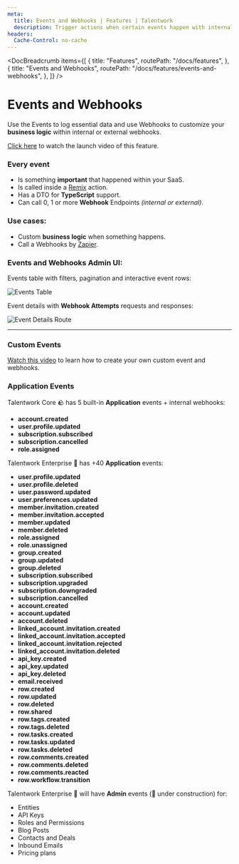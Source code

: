```yaml
---
meta:
  title: Events and Webhooks | Features | Talentwork
  description: Trigger actions when certain events happen with internal or external webhooks to customize business logic.
headers:
  Cache-Control: no-cache
---
```



<DocBreadcrumb
  items={[
    {
      title: "Features",
      routePath: "/docs/features",
    },
    {
      title: "Events and Webhooks",
      routePath: "/docs/features/events-and-webhooks",
    },
  ]}
/>

# Events and Webhooks

Use the Events to log essential data and use Webhooks to customize your **business logic** within internal or external webhooks.

[Click here](https://www.youtube.com/watch?v=YLw_6Lb0Bqg) to watch the launch video of this feature.

### Every event

- Is something **important** that happened within your SaaS.
- Is called inside a [Remix](https://remix.run) action.
- Has a DTO for **TypeScript** support.
- Can call 0, 1 or more **Webhook** Endpoints _(internal or external)_.

### Use cases:

- Custom **business logic** when something happens.
- Call a Webhooks by [Zapier](https://zapier.com/).

### Events and Webhooks Admin UI:

Events table with filters, pagination and interactive event rows:

<img
  class="bg-gray-100 border-gray-500 border-2 border-dashed rounded-lg object-cover h-95"
  src="https://miro.medium.com/max/1400/0*5FoiETcuL9Uxg6kV.png"
  alt="Events Table"
/>

Event details with **Webhook Attempts** requests and responses:

<img
  class="bg-gray-100 border-gray-500 border-2 border-dashed rounded-lg object-cover h-95"
  src="https://miro.medium.com/max/1400/0*CvVj6Yf6gvlqbrST.png"
  alt="Event Details Route"
/>

---

### Custom Events

[Watch this video](https://www.youtube.com/watch?v=4BLtNZTc-SE) to learn how to create your own custom event and webhooks.

### Application Events

Talentwork Core 🪨 has 5 built-in **Application** events + internal webhooks:

- **account.created**
- **user.profile.updated**
- **subscription.subscribed**
- **subscription.cancelled**
- **role.assigned**

Talentwork Enterprise 🚀 has +40 **Application** events:

- **user.profile.updated**
- **user.profile.deleted**
- **user.password.updated**
- **user.preferences.updated**
- **member.invitation.created**
- **member.invitation.accepted**
- **member.updated**
- **member.deleted**
- **role.assigned**
- **role.unassigned**
- **group.created**
- **group.updated**
- **group.deleted**
- **subscription.subscribed**
- **subscription.upgraded**
- **subscription.downgraded**
- **subscription.cancelled**
- **account.created**
- **account.updated**
- **account.deleted**
- **linked_account.invitation.created**
- **linked_account.invitation.accepted**
- **linked_account.invitation.rejected**
- **linked_account.invitation.deleted**
- **api_key.created**
- **api_key.updated**
- **api_key.deleted**
- **email.received**
- **row.created**
- **row.updated**
- **row.deleted**
- **row.shared**
- **row.tags.created**
- **row.tags.deleted**
- **row.tasks.created**
- **row.tasks.updated**
- **row.tasks.deleted**
- **row.comments.created**
- **row.comments.deleted**
- **row.comments.reacted**
- **row.workflow.transition**

Talentwork Enterprise 🚀 will have **Admin** events (🚧 under construction) for:

- Entities
- API Keys
- Roles and Permissions
- Blog Posts
- Contacts and Deals
- Inbound Emails
- Pricing plans
